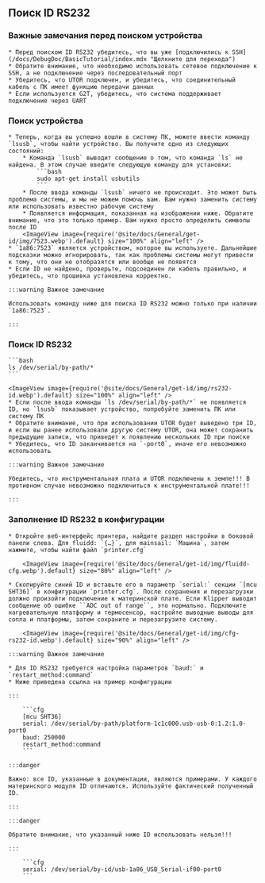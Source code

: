## Поиск ID RS232

### Важные замечания перед поиском устройства

    * Перед поиском ID RS232 убедитесь, что вы уже [подключились к SSH](/docs/DebugDoc/BasicTutorial/index.mdx "Щелкните для перехода")
    * Обратите внимание, что необходимо использовать сетевое подключение к SSH, а не подключение через последовательный порт
    * Убедитесь, что UTOR подключен, и убедитесь, что соединительный кабель с ПК имеет функцию передачи данных
    * Если используется G2T, убедитесь, что система поддерживает подключение через UART

### Поиск устройства

    * Теперь, когда вы успешно вошли в систему ПК, можете ввести команду `lsusb`, чтобы найти устройство. Вы получите одно из следующих состояний:
        * Команда `lsusb` выводит сообщение о том, что команда `ls` не найдена. В этом случае введите следующую команду для установки:
            ```bash
            sudo apt-get install usbutils
            ```
        * После ввода команды `lsusb` ничего не происходит. Это может быть проблема системы, и мы не можем помочь вам. Вам нужно заменить систему или использовать известно рабочую систему
        * Появляется информация, показанная на изображении ниже. Обратите внимание, что это только пример. Вам нужно просто определить символы после ID
        <ImageView image={require('@site/docs/General/get-id/img/7523.webp').default} size="100%" align="left" />
    * `1a86:7523` является устройством, которое вы используете. Дальнейшие подсказки можно игнорировать, так как проблемы системы могут привести к тому, что они не отобразятся или вообще не появятся
    * Если ID не найдено, проверьте, подсоединен ли кабель правильно, и убедитесь, что прошивка установлена корректно.

    :::warning Важное замечание

    Использовать команду ниже для поиска ID RS232 можно только при наличии `1a86:7523`.

    :::


### Поиск ID RS232

    ```bash
    ls /dev/serial/by-path/*
    ```

    <ImageView image={require('@site/docs/General/get-id/img/rs232-id.webp').default} size="100%" align="left" />
    * Если после ввода команды `ls /dev/serial/by-path/*` не появляется ID, но `lsusb` показывает устройство, попробуйте заменить ПК или систему ПК
    * Обратите внимание, что при использовании UTOR будет выведено три ID, и если вы ранее использовали другую систему UTOR, она может сохранить предыдущие записи, что приведет к появлению нескольких ID при поиске
    * Убедитесь, что ID заканчивается на `-port0`, иначе его невозможно использовать

    :::warning Важное замечание

    Убедитесь, что инструментальная плата и UTOR подключены к земле!!! В противном случае невозможно подключиться к инструментальной плате!!!

    :::

### Заполнение ID RS232 в конфигурации

    * Откройте веб-интерфейс принтера, найдите раздел настройки в боковой панели слева. Для fluidd: `{…}`, для mainsail: `Машина`, затем нажмите, чтобы найти файл `printer.cfg`

        <ImageView image={require('@site/docs/General/get-id/img/fluidd-cfg.webp').default} size="80%" align="left" />

    * Скопируйте синий ID и вставьте его в параметр `serial:` секции `[mcu SHT36]` в конфигурации `printer.cfg`. После сохранения и перезагрузки должно произойти подключение к материнской плате. Если Klipper выводит сообщение об ошибке ``ADC out of range``, это нормально. Подключите нагревательную платформу и термосенсор, настройте выводные выводы для сопла и платформы, затем сохраните и перезагрузите систему.

        <ImageView image={require('@site/docs/General/get-id/img/cfg-rs232-id.webp').default} size="90%" align="left" />

    :::warning Важное замечание

    * Для ID RS232 требуется настройка параметров `baud:` и `restart_method:command`
    * Ниже приведена ссылка на пример конфигурации

    :::

        ```cfg
        [mcu SHT36]
        serial: /dev/serial/by-path/platform-1c1c000.usb-usb-0:1.2:1.0-port0
        baud: 250000
        restart_method:command
        ```

    :::danger

    Важно: все ID, указанные в документации, являются примерами. У каждого материнского модуля ID отличаются. Используйте фактический полученный ID.

    :::

    :::danger

    Обратите внимание, что указанный ниже ID использовать нельзя!!!

    :::

        ```cfg
        serial: /dev/serial/by-id/usb-1a86_USB_Serial-if00-port0
        ```
